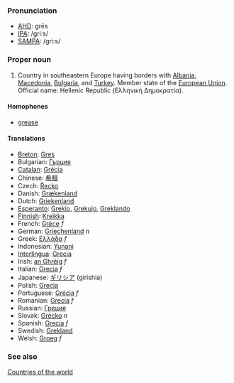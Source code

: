 ===Pronunciation===
*[[w:AHD|AHD]]: grēs
*[[w:IPA|IPA]]: /griːs/
*[[w:SAMPA|SAMPA]]: /gri:s/

===Proper noun===
# Country in southeastern Europe having borders with [[Albania]], [[Macedonia]], [[Bulgaria]], and [[Turkey]]. Member state of the [[European Union]]. Official name: Hellenic Republic (Ελληνική Δημοκρατία).

====Homophones====
*[[grease]]

====Translations====
*[[Breton]]: [[Gres]]
*Bulgarian: [[Гърция]]
*[[Catalan]]: [[Grècia]]
*Chinese: [[希腊]]
*Czech: [[Řecko]]
*Danish: [[Grækenland]]
*Dutch: [[Griekenland]]
*[[Esperanto]]: [[Grekio]], [[Grekujo]], [[Greklando]]
*[[Finnish]]: [[Kreikka]]
*French: [[Grèce]] ''f''
*German: [[Griechenland]] ''n''
*Greek: [[Ελλάδα]] ''f''
*Indonesian: [[Yunani]]
*[[Interlingua]]: [[Grecia]]
*Irish: [[an Ghréig]] ''f''
*Italian: [[Grecia]] ''f''
*Japanese: [[ギリシア]] (girishia)
*Polish: [[Grecja]]
*Portuguese: [[Grécia]] ''f''
*Romanian: [[Grecia]] ''f''
*Russian: [[Греция]]
*Slovak: [[Grécko]]  ''n''
*Spanish: [[Grecia]] ''f''
*Swedish: [[Grekland]]
*Welsh: [[Groeg]] ''f''

===See also===
[[Countries of the world]]